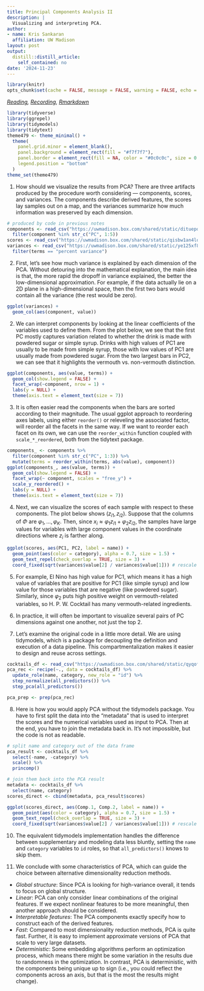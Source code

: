 ```yaml
---
title: Principal Components Analysis II
description: |
  Visualizing and interpreting PCA.
author:
- name: Kris Sankaran
  affiliation: UW Madison
layout: post
output:
  distill::distill_article:
    self_contained: no
date: '2024-11-23'
---
```


```r
library(knitr)
opts_chunk$set(cache = FALSE, message = FALSE, warning = FALSE, echo = TRUE)
```

_[Reading](https://juliasilge.com/blog/cocktail-recipes-umap/), [Recording](https://mediaspace.wisc.edu/media/Week%2010%20%5B3%5D%20Principal%20Components%20Analysis%20II/1_uows5d33), [Rmarkdown](https://github.com/krisrs1128/stat436_s24/blob/main/notes/2024-12-27-week10-3.Rmd)_

```r
library(tidyverse)
library(ggrepel)
library(tidymodels)
library(tidytext)
theme479 <- theme_minimal() + 
  theme(
    panel.grid.minor = element_blank(),
    panel.background = element_rect(fill = "#f7f7f7"),
    panel.border = element_rect(fill = NA, color = "#0c0c0c", size = 0.6),
    legend.position = "bottom"
  )
theme_set(theme479)
```

1. How should we visualize the results from PCA? There are three artifacts
produced by the procedure worth considering — components, scores, and variances.
The components describe derived features, the scores lay samples out on a map,
and the variances summarize how much information was preserved by each
dimension.

```r
# produced by code in previous notes
components <- read_csv("https://uwmadison.box.com/shared/static/dituepd0751qqsims22v2liukuk0v4bf.csv") %>%
  filter(component %in% str_c("PC", 1:5))
scores <- read_csv("https://uwmadison.box.com/shared/static/qisbw1an4lo8naifoxyu4dqv4bfsotcu.csv")
variances <- read_csv("https://uwmadison.box.com/shared/static/ye125xf8800zc5eh3rfeyzszagqkaswf.csv") %>%
  filter(terms == "percent variance")
```

2. First, let's see how much variance is explained by each dimension of the PCA.
Without detouring into the mathematical explanation, the main idea is that, the
more rapid the dropoff in variance explained, the better the low-dimensional
approximation. For example, if the data actually lie on a 2D plane in a
high-dimensional space, then the first two bars would contain all the variance
(the rest would be zero).

```r
ggplot(variances) +
  geom_col(aes(component, value))
```

2. We can interpret components by looking at the linear coefficients of the
variables used to define them. From the plot below, we see that the first PC
mostly captures variation related to whether the drink is made with powdered
sugar or simple syrup. Drinks with high values of PC1 are usually to be made
from simple syrup, those with low values of PC1 are usually made from powdered
sugar. From the two largest bars in PC2, we can see that it highlights the
vermouth vs. non-vermouth distinction.

```r
ggplot(components, aes(value, terms)) +
  geom_col(show.legend = FALSE) +
  facet_wrap(~component, nrow = 1) +
  labs(y = NULL) +
  theme(axis.text = element_text(size = 7))
```

3. It is often easier read the components when the bars are sorted according to
their magnitude. The usual ggplot approach to reordering axes labels, using
either `reorder()` or releveling the associated factor, will reorder all the
facets in the same way. If we want to reorder each facet on its own, we can use
the `reorder_within` function coupled with `scale_*_reordered`, both from the
tidytext package.

```r
components_ <- components %>%
  filter(component %in% str_c("PC", 1:3)) %>%
  mutate(terms = reorder_within(terms, abs(value), component))
ggplot(components_, aes(value, terms)) +
  geom_col(show.legend = FALSE) +
  facet_wrap(~ component, scales = "free_y") +
  scale_y_reordered() +
  labs(y = NULL) +
  theme(axis.text = element_text(size = 7))
```

4. Next, we can visualize the scores of each sample with respect to these
components. The plot below shows $\left(z_{i1}, z_{i2}\right)$. Suppose that the
columns of $\Phi$ are $\varphi_{1}, \dots, \varphi_{K}$. Then, since $x_{i}
\approx \varphi_{1}z_{i1} + \varphi_{2} z_{i2}$, the samples have large values
for variables with large component values in the coordinate directions where
$z_{i}$ is farther along.

```r
ggplot(scores, aes(PC1, PC2, label = name)) +
  geom_point(aes(color = category), alpha = 0.7, size = 1.5) +
  geom_text_repel(check_overlap = TRUE, size = 3) +
  coord_fixed(sqrt(variances$value[2] / variances$value[1])) # rescale axes to reflect variance
```

5. For example, El Nino has high value for PC1, which means it has a high value
of variables that are positive for PC1 (like simple syrup) and low value for
those variables that are negative (like powdered sugar). Similarly, since
$\varphi_{2}$ puts high positive weight on vermouth-related variables, so H. P.
W. Cocktail has many vermouth-related ingredients.

6. In practice, it will often be important to visualize several pairs of PC
dimensions against one another, not just the top 2.

7. Let’s examine the original code in a little more detail. We are using
tidymodels, which is a package for decoupling the definition and execution of a
data pipeline. This compartmentalization makes it easier to design and reuse
across settings.

```r
cocktails_df <- read_csv("https://uwmadison.box.com/shared/static/qyqof2512qsek8fpnkqqiw3p1jb77acf.csv")
pca_rec <- recipe(~., data = cocktails_df) %>%
  update_role(name, category, new_role = "id") %>%
  step_normalize(all_predictors()) %>%
  step_pca(all_predictors())

pca_prep <- prep(pca_rec)
```

8. Here is how you would apply PCA without the tidymodels package. You have to
first split the data into the "metadata" that is used to interpret the scores
and the numerical variables used as input to PCA. Then at the end, you have to
join the metadata back in. It's not impossible, but the code is not as readable.

```r
# split name and category out of the data frame
pca_result <- cocktails_df %>%
  select(-name, -category) %>%
  scale() %>%
  princomp()

# join them back into the PCA result
metadata <- cocktails_df %>%
  select(name, category)
scores_direct <- cbind(metadata, pca_result$scores)

ggplot(scores_direct, aes(Comp.1, Comp.2, label = name)) +
  geom_point(aes(color = category), alpha = 0.7, size = 1.5) +
  geom_text_repel(check_overlap = TRUE, size = 3) +
  coord_fixed(sqrt(variances$value[2] / variances$value[1])) # rescale axes to reflect variance
```

10. The equivalent tidymodels implementation handles the difference between
supplementary and modeling data less bluntly, setting the `name` and `category`
variables to `id` roles, so that `all_predictors()` knows to skip them.

11. We conclude with some characteristics of PCA, which can guide the choice
between alternative dimensionality reduction methods.

  * *Global structure*: Since PCA is looking for high-variance overall, it tends
  to focus on global structure.
  * *Linear*: PCA can only consider linear combinations of the original
  features. If we expect nonlinear features to be more meaningful, then another
  approach should be considered.
  * *Interpretable features*: The PCA components exactly specify how to
  construct each of the derived features.
  * *Fast*: Compared to most dimensionality reduction methods, PCA is quite
  fast. Further, it is easy to implement approximate versions of PCA that scale
  to very large datasets.
  * *Deterministic*: Some embedding algorithms perform an optimization process,
  which means there might be some variation in the results due to randomness in
  the optimization. In contrast, PCA is deterministic, with the components being
  unique up to sign (i.e., you could reflect the components across an axis, but
  that is the most the results might change).
  

